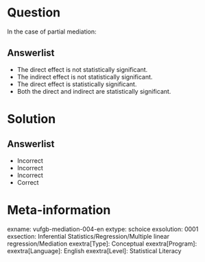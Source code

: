 Question
========

In the case of partial mediation:
  
Answerlist
----------
* The direct effect is not statistically significant. 
* The indirect effect is not statistically significant. 
* The direct effect is statistically significant.
* Both the direct and indirect are statistically significant. 

Solution
========

Answerlist
----------
* Incorrect
* Incorrect
* Incorrect
* Correct

Meta-information
================
exname: vufgb-mediation-004-en
extype: schoice
exsolution: 0001
exsection: Inferential Statistics/Regression/Multiple linear regression/Mediation
exextra[Type]: Conceptual
exextra[Program]: 
exextra[Language]: English
exextra[Level]: Statistical Literacy